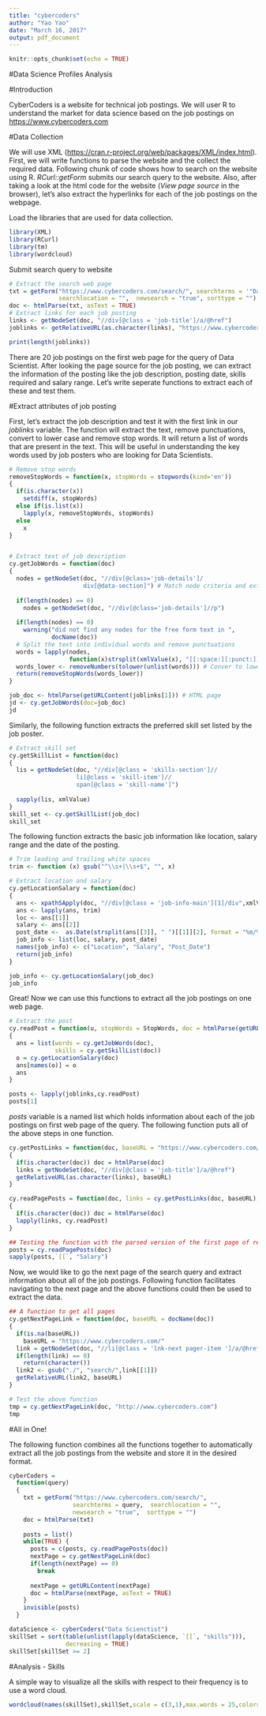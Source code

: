 ---
title: "cybercoders"
author: "Yao Yao"
date: "March 16, 2017"
output: pdf_document
---

```{r setup, include=FALSE}
knitr::opts_chunk$set(echo = TRUE)
```
#Data Science Profiles Analysis

#Introduction

CyberCoders is a website for technical job postings. We will user R to understand the market for data science based on the job postings on <https://www.cybercoders.com>

#Data Collection

We will use XML (<https://cran.r-project.org/web/packages/XML/index.html>). First, we will write functions to parse the website and the collect the required data. Following chunk of code shows how to search on the website using R. *RCurl::getForm* submits our search query to the website. Also, after taking a look at the html code for the website (*View page source* in the browser), let's also extract the hyperlinks for each of the job postings on the webpage.

Load the libraries that are used for data collection.
```{r}
library(XML)
library(RCurl)
library(tm)
library(wordcloud)
```

Submit search query to website

```{r}
# Extract the search web page
txt = getForm("https://www.cybercoders.com/search/", searchterms = '"Data Scientist"',
              searchlocation = "",  newsearch = "true", sorttype = "")
doc <- htmlParse(txt, asText = TRUE)
# Extract links for each job posting
links <- getNodeSet(doc, "//div[@class = 'job-title']/a/@href")
joblinks <- getRelativeURL(as.character(links), "https://www.cybercoders.com/search/")

print(length(joblinks))
```

There are 20 job postings on the first web page for the query of Data Scientist. After looking the page source for the job posting, we can extract the information of the posting like the job description, posting date, skills required and salary range. Let's write seperate functions to extract each of these and test them.

#Extract attributes of job posting

First, let's extract the job description and test it with the first link in our *joblinks* variable. The function will extract the text, remove punctuations, convert to lower case and remove stop words. It will return a list of words that are present in the text. This will be useful in understanding the key words used by job posters who are looking for Data Scientists.

```{r}
# Remove stop words
removeStopWords = function(x, stopWords = stopwords(kind='en')) 
{
  if(is.character(x))
    setdiff(x, stopWords)
  else if(is.list(x))
    lapply(x, removeStopWords, stopWords)
  else
    x
}


# Extract text of job description
cy.getJobWords = function(doc)
{
  nodes = getNodeSet(doc, "//div[@class='job-details']/
                     div[@data-section]") # Match node criteria and extract corresponding text
  
  if(length(nodes) == 0) 
    nodes = getNodeSet(doc, "//div[@class='job-details']//p")
  
  if(length(nodes) == 0) 
    warning("did not find any nodes for the free form text in ",
            docName(doc))
  # Split the text into individual words and remove punctuations
  words = lapply(nodes,
                 function(x)strsplit(xmlValue(x), "[[:space:][:punct:]]+"))
  words_lower <- removeNumbers(tolower(unlist(words))) # Conver to lower case and remove numbers
  return(removeStopWords(words_lower))
}

job_doc <- htmlParse(getURLContent(joblinks[1])) # HTML page
jd <- cy.getJobWords(doc=job_doc)
jd
```

Similarly, the following function extracts the preferred skill set listed by the job poster.

```{r}
# Extract skill set
cy.getSkillList = function(doc)
{
  lis = getNodeSet(doc, "//div[@class = 'skills-section']//
                   li[@class = 'skill-item']//
                   span[@class = 'skill-name']")
  
  sapply(lis, xmlValue)
}
skill_set <- cy.getSkillList(job_doc)
skill_set
```

The following function extracts the basic job information like location, salary range and the date of the posting.

```{r}
# Trim leading and trailing white spaces
trim <- function (x) gsub("^\\s+|\\s+$", "", x)

# Extract location and salary
cy.getLocationSalary = function(doc)
{
  ans <- xpathSApply(doc, "//div[@class = 'job-info-main'][1]/div",xmlValue)
  ans <- lapply(ans, trim)
  loc <- ans[[1]]
  salary <- ans[[2]]
  post_date <-  as.Date(strsplit(ans[[3]], " ")[[1]][2], format = "%m/%d/%Y")
  job_info <- list(loc, salary, post_date)
  names(job_info) <- c("Location", "Salary", "Post_Date")
  return(job_info)
}

job_info <- cy.getLocationSalary(job_doc)
job_info
```

Great! Now we can use this functions to extract all the job postings on one web page.

```{r}
# Extract the post
cy.readPost = function(u, stopWords = StopWords, doc = htmlParse(getURLContent(u)))
{
  ans = list(words = cy.getJobWords(doc),
             skills = cy.getSkillList(doc))
  o = cy.getLocationSalary(doc)
  ans[names(o)] = o
  ans
}

posts <- lapply(joblinks,cy.readPost)
posts[1]
```

*posts* variable is a named list which holds information about each of the job postings on first web page of the query. The following function puts all of the above steps in one function.

```{r}
cy.getPostLinks = function(doc, baseURL = "https://www.cybercoders.com/search/") 
{
  if(is.character(doc)) doc = htmlParse(doc)
  links = getNodeSet(doc, "//div[@class = 'job-title']/a/@href") 
  getRelativeURL(as.character(links), baseURL)
}

cy.readPagePosts = function(doc, links = cy.getPostLinks(doc, baseURL),baseURL = "https://www.cybercoders.com/search/")
{
  if(is.character(doc)) doc = htmlParse(doc)
  lapply(links, cy.readPost)
}

## Testing the function with the parsed version of the first page of results in object doc
posts = cy.readPagePosts(doc)
sapply(posts,`[[`, "Salary")
```

Now, we would like to go the next page of the search query and extract information about all of the job postings. Following function facilitates navigating to the next page and the above functions could then be used to extract the data.

```{r}
## A function to get all pages
cy.getNextPageLink = function(doc, baseURL = docName(doc))
{
  if(is.na(baseURL))
    baseURL = "https://www.cybercoders.com/"
  link = getNodeSet(doc, "//li[@class = 'lnk-next pager-item ']/a/@href")
  if(length(link) == 0)
    return(character())
  link2 <- gsub("./", "search/",link[[1]])
  getRelativeURL(link2, baseURL)
}

# Test the above function
tmp = cy.getNextPageLink(doc, "http://www.cybercoders.com")
tmp
```

#All in One!

The following function combines all the functions together to automatically extract all the job postings from the website and store it in the desired format.

```{r}
cyberCoders =
  function(query)
  {
    txt = getForm("https://www.cybercoders.com/search/",
                  searchterms = query,  searchlocation = "",
                  newsearch = "true",  sorttype = "")
    doc = htmlParse(txt)
    
    posts = list()
    while(TRUE) {
      posts = c(posts, cy.readPagePosts(doc))
      nextPage = cy.getNextPageLink(doc)
      if(length(nextPage) == 0)
        break
      
      nextPage = getURLContent(nextPage)
      doc = htmlParse(nextPage, asText = TRUE)
    }
    invisible(posts)
  }

dataScience <- cyberCoders("Data Scienctist")
skillSet = sort(table(unlist(lapply(dataScience, `[[`, "skills"))),
                decreasing = TRUE)
skillSet[skillSet >= 2]
```

#Analysis - Skills

A simple way to visualize all the skills with respect to their frequency is to use a word cloud.

```{r}
wordcloud(names(skillSet),skillSet,scale = c(3,1),max.words = 25,colors=brewer.pal(8, "Dark2"))
```
